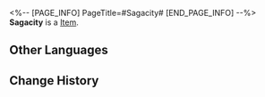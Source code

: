 <%-- [PAGE_INFO]
PageTitle=#Sagacity#
[END_PAGE_INFO] --%>
{{Item Infobox
|id          = 20020
|image       = Item Sagacity.png
|type        = 
|invCategory = Light Cone
|rarity      = 3
|effect      = Light Cone for the Path of {{Color|h|Erudition}}. The Light Cone ability is only effective for characters of this Path.
|description = A drop of strength condensed from time itself. All the seemingly insignificant moments come together to form the magnificent choir of fate. 
}}
{{Description|''"Should Wise Ones be unable to abandon their identity as humans, they shall be abandoned by wisdom."''}}
'''Sagacity''' is a [[Item]].

==Other Languages==
{{Other Languages
|en   = Sagacity
|zhs  = 睿见
|zht  = 睿見
|ja   = {{Rubi|見識|けんしき}}
|ko   = 식견
|es   = Sagacidad
|fr   = Sagacité
|ru   = Проницательность
|th   = Sagacity
|vi   = Thông Tuệ
|de   = Weisheit
|id   = Sagacity
|pt   = Sagacidade
}}

==Change History==
{{Change History|2.0}}